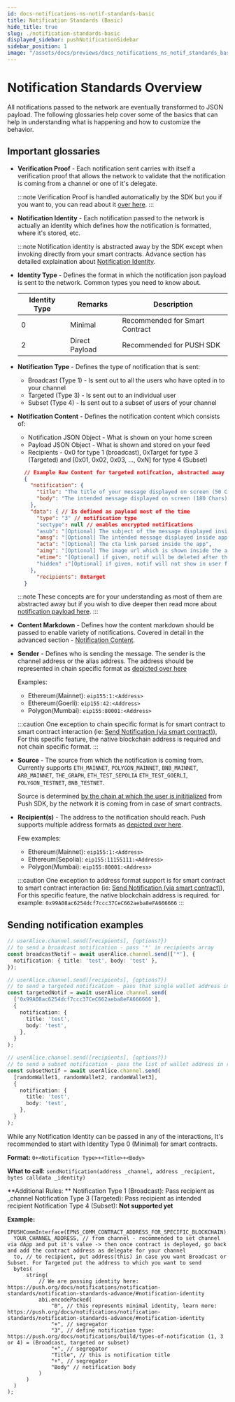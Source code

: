 ```yaml
---
id: docs-notifications-ns-notif-standards-basic
title: Notification Standards (Basic)
hide_title: true
slug: ./notification-standards-basic
displayed_sidebar: pushNotificationSidebar
sidebar_position: 1
image: "/assets/docs/previews/docs_notifications_ns_notif_standards_basic--notification_standards_(basic).png"
---
```


# Notification Standards Overview

All notifications passed to the network are eventually transformed to JSON payload. The following glossaries help cover some of the basics that can help in understanding what is happening and how to customize the behavior.

<head>
  <title>
    {`Notification Standards (Basic) | Push Notifications | Push Documentation`}
  </title>
</head>


## Important glossaries

- **Verification Proof** - Each notification sent carries with itself a verification proof that allows the network to validate that the notification is coming from a channel or one of it's delegate.

  :::note
  Verification Proof is handled automatically by the SDK but you if you want to, you can read about it [over here](docs/notifications/notification-standards/notification-standards-advance/#notification-verification-proof 'post explaining notification verification proof in Push protocol').
  :::

- **Notification Identity** - Each notification passed to the network is actually an identity which defines how the notification is formatted, where it's stored, etc.

  :::note
  Notification identity is abstracted away by the SDK except when invoking directly from your smart contracts. Advance section has detailed explaination about [Notification Identity](docs/notifications/notification-standards/notification-standards-advance/#notification-identity 'post explaining notification identity in Push protocol').

- **Identity Type** - Defines the format in which the notification json payload is sent to the network. Common types you need to know about.

  | Identity Type | Remarks        | Description                    |
  | ------------- | -------------- | ------------------------------ |
  | 0             | Minimal        | Recommended for Smart Contract |
  | 2             | Direct Payload | Recommended for PUSH SDK       |

- **Notification Type** - Defines the type of notification that is sent:

  - Broadcast (Type 1) - Is sent out to all the users who have opted in to your channel
  - Targeted (Type 3) - Is sent out to an individual user
  - Subset (Type 4) - Is sent out to a subset of users of your channel

- **Notification Content** - Defines the notification content which consists of:

  - Notification JSON Object - What is shown on your home screen
  - Payload JSON Object - What is shown and stored on your feed
  - Recipients - 0x0 for type 1 (broadcast), 0xTarget for type 3 (Targeted) and [0x01, 0x02, 0x03, ..., 0xN] for type 4 (Subset)

  ```json
    // Example Raw Content for targeted notifcation, abstracted away by SDK
    {
      "notification": {
        "title": "The title of your message displayed on screen (50 Chars)",
        "body": "The intended message displayed on screen (180 Chars)"
      },
      "data": { // Is defined as payload most of the time
        "type": "3" // notification type
        "sectype": null // enables encrypted notifications
        "asub": "[Optional] The subject of the message displayed inside app (80 Chars)",
        "amsg": "[Optional] The intended message displayed inside app (500 Chars)",
        "acta": "[Optional] The cta link parsed inside the app",
        "aimg": "[Optional] The image url which is shown inside the app",
        "etime": "[Optional] if given, notif will be deleted after this in epoch"
        "hidden" :"[Optional] if given, notif will not show in user feed"
      },
        "recipients": 0xtarget
    }
  ```

  :::note
  These concepts are for your understanding as most of them are abstracted away but if you wish to dive deeper then read more about [notification payload here](docs/notifications/notification-standards/notification-standards-advance/#notification-payload 'post explaining notification payload in in Push protocol').
  :::

- **Content Markdown** - Defines how the content markdown should be passed to enable variety of notifications. Covered in detail in the advanced section - [Notification Content](docs/notifications/notification-standards/notification-standards-advance/#notification-content 'post explaining notification content and how to customize it in in Push protocol').

- **Sender** - Defines who is sending the message. The sender is the channel address or the alias address. The address should be represented in chain specific format as [depicted over here](/docs/notifications/important-concepts/#chain-specific-wallet-address 'About chain specific wallet address')

  Examples:

  - Ethereum(Mainnet): `eip155:1:<Address>`
  - Ethereum(Goerli): `eip155:42:<Address>`
  - Polygon(Mumbai): `eip155:80001:<Address>`

  :::caution
  One exception to chain specific format is for smart contract to smart contract interaction (ie: [Send Notification (via smart contract)](/docs/notifications/build/send-notification-via-smart-contract/ 'Send notification via smart contract')), For this specific feature, the native blockchain address is required and not chain specific format.
  :::

- **Source** - The source from which the notification is coming from. Currently supports `ETH_MAINNET`, `POLYGON_MAINNET`, `BNB_MAINNET`, `ARB_MAINNET`, `THE_GRAPH`, `ETH_TEST_SEPOLIA` `ETH_TEST_GOERLI`, `POLYGON_TESTNET`, `BNB_TESTNET`.

  Source is determined [by the chain at which the user is inititialized](http://localhost:3000/docs/notifications/build/initialize-user/ 'Initialize User Push SDK') from Push SDK, by the network it is coming from in case of smart contracts.

- **Recipient(s)** - The address to the notification should reach. Push supports multiple address formats as [depicted over here](/docs/notifications/important-concepts/#types-of-supported-wallet-address-account 'learn about all supported wallet address account').

  Few examples:

  - Ethereum(Mainnet): `eip155:1:<Address>`
  - Ethereum(Sepolia): `eip155:11155111:<Address>`
  - Polygon(Mumbai): `eip155:80001:<Address>`

  :::caution
  One exception to address format support is for smart contract to smart contract interaction (ie: [Send Notification (via smart contract)](/docs/notifications/build/send-notification-via-smart-contract/ 'Send notification via smart contract')), For this specific feature, the native blockchain address is required. for example: `0x99A08ac6254dcf7ccc37CeC662aeba8eFA666666`
  :::

## Sending notification examples

<Tabs groupId="notification-examples">
  <TabItem value="Push SDK" default>

```typescript
// userAlice.channel.send([recipients], {options?})
// to send a broadcast notification - pass '*' in recipients array
const broadcastNotif = await userAlice.channel.send(['*'], {
  notification: { title: 'test', body: 'test' },
});

// userAlice.channel.send([recipients], {options?})
// to send a targeted notification - pass that single wallet address in recipients array
const targetedNotif = await userAlice.channel.send(
  ['0x99A08ac6254dcf7ccc37CeC662aeba8eFA666666'],
  {
    notification: {
      title: 'test',
      body: 'test',
    },
  }
);

// userAlice.channel.send([recipients], {options?})
// to send a subset notification - pass the list of wallet address in recipients array
const subsetNotif = await userAlice.channel.send(
  [randomWallet1, randomWallet2, randomWallet3],
  {
    notification: {
      title: 'test',
      body: 'test',
    },
  }
);
```

  </TabItem>

  <TabItem value="Smart Contract" default>

While any Notification Identity can be passed in any of the interactions, It's recommended to start with Identity Type 0 (Minimal) for smart contracts.

**Format:** `0+<Notification Type>+<Title>+<Body>`

**What to call:** `sendNotification(address _channel, address _recipient, bytes calldata _identity)`

**Additional Rules: **
Notification Type 1 (Broadcast): Pass recipient as \_channel
Notification Type 3 (Targeted): Pass recipient as intended recipient
Notification Type 4 (Subset): **Not supported yet**

**Example:**

```solidity
IPUSHCommInterface(EPNS_COMM_CONTRACT_ADDRESS_FOR_SPECIFIC_BLOCKCHAIN).sendNotification(
  YOUR_CHANNEL_ADDRESS, // from channel - recommended to set channel via dApp and put it's value -> then once contract is deployed, go back and add the contract address as delegate for your channel
  to, // to recipient, put address(this) in case you want Broadcast or Subset. For Targeted put the address to which you want to send
  bytes(
      string(
          // We are passing identity here: https://push.org/docs/notifications/notification-standards/notification-standards-advance/#notification-identity
          abi.encodePacked(
              "0", // this represents minimal identity, learn more: https://push.org/docs/notifications/notification-standards/notification-standards-advance/#notification-identity
              "+", // segregator
              "3", // define notification type:  https://push.org/docs/notifications/build/types-of-notification (1, 3 or 4) = (Broadcast, targeted or subset)
              "+", // segregator
              "Title", // this is notification title
              "+", // segregator
              "Body" // notification body
          )
      )
  )
);
```

  </TabItem>
</Tabs>

